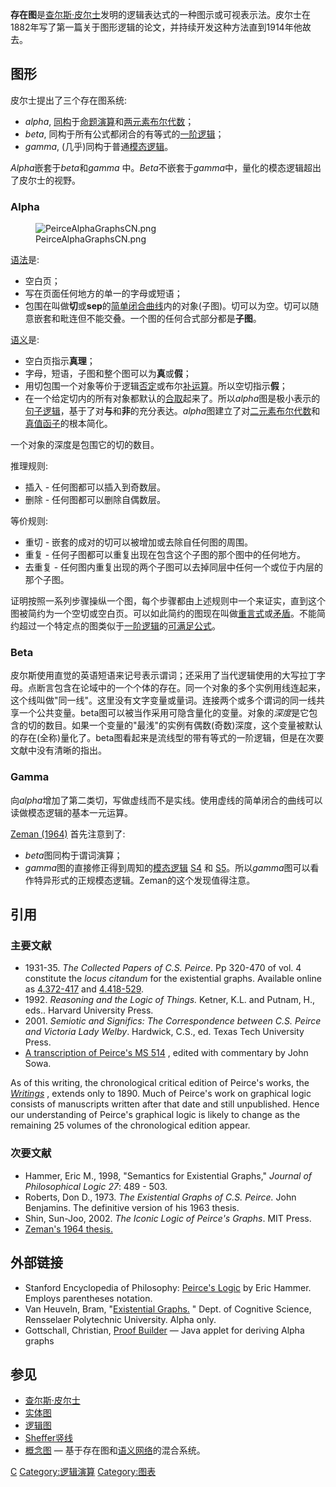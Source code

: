 {{NoteTA
|G1 = IT
|G2 = Math
}}
'''存在图'''是[[查尔斯·桑德斯·皮尔士|查尔斯·皮尔士]]发明的逻辑表达式的一种图示或可视表示法。皮尔士在1882年写了第一篇关于图形逻辑的论文，并持续开发这种方法直到1914年他故去。

==图形==
皮尔士提出了三个存在图系统:
* ''alpha'', [[同构|同构]]于[[命题演算|命题演算]]和[[两元素布尔代数|两元素布尔代数]]；
* ''beta'', 同构于所有公式都闭合的有等式的[[一阶逻辑|一阶逻辑]]；
* ''gamma'', (几乎)同构于普通[[模态逻辑|模态逻辑]]。
''Alpha''嵌套于''beta''和''gamma'' 中。''Beta''不嵌套于''gamma''中，量化的模态逻辑超出了皮尔士的视野。

===Alpha===
[[File:PeirceAlphaGraphsCN.png|thumb]]

[[语法|语法]]是:
*空白页；
*写在页面任何地方的单一的字母或短语；
*包围在叫做'''切'''或'''sep'''的[[简单闭合曲线|简单闭合曲线]]内的对象(子图)。切可以为空。切可以随意嵌套和毗连但不能交叠。一个图的任何合式部分都是'''子图'''。

[[语义|语义]]是:
*空白页指示'''真理'''；
*字母，短语，子图和整个图可以为'''真'''或'''假'''；
*用切包围一个对象等价于逻辑[[否定|否定]]或布尔[[补运算|补运算]]。所以空切指示'''假'''；
*在一个给定切内的所有对象都默认的[[逻辑合取|合取]]起来了。所以''alpha''图是极小表示的[[句子逻辑|句子逻辑]]，基于了对'''与'''和'''非'''的充分表达。''alpha''图建立了对[[二元素布尔代数|二元素布尔代数]]和[[逻辑连结词|真值函子]]的根本简化。

一个对象的深度是包围它的切的数目。

推理规则:
*插入 - 任何图都可以插入到奇数层。
*删除 - 任何图都可以删除自偶数层。

等价规则:
*重切 - 嵌套的成对的切可以被增加或去除自任何图的周围。
*重复 - 任何子图都可以重复出现在包含这个子图的那个图中的任何地方。
*去重复 - 任何图内重复出现的两个子图可以去掉同层中任何一个或位于内层的那个子图。

证明按照一系列步骤操纵一个图，每个步骤都由上述规则中一个来证实，直到这个图被简约为一个空切或空白页。可以如此简约的图现在叫做[[重言式|重言式]]或[[矛盾|矛盾]]。不能简约超过一个特定点的图类似于[[一阶逻辑|一阶逻辑]]的[[可满足|可满足]][[公式|公式]]。

===Beta===
皮尔斯使用直觉的英语短语来记号表示谓词；还采用了当代逻辑使用的大写拉丁字母。点断言包含在论域中的一个个体的存在。同一个对象的多个实例用线连起来，这个线叫做"同一线"。这里没有文字变量或量词。连接两个或多个谓词的同一线共享一个公共变量。beta图可以被当作采用可隐含量化的变量。对象的''深度''是它包含的切的数目。如果一个变量的"最浅"的实例有偶数(奇数)深度，这个变量被默认的存在(全称)量化了。beta图看起来是流线型的带有等式的一阶逻辑，但是在次要文献中没有清晰的指出。

===Gamma===
向''alpha''增加了第二类切，写做虚线而不是实线。使用虚线的简单闭合的曲线可以读做模态逻辑的基本一元运算。

[http://www.clas.ufl.edu/users/jzeman/ Zeman (1964)] {{Wayback|url=http://www.clas.ufl.edu/users/jzeman/ |date=20140828185508 }}首先注意到了:
*''beta''图同构于谓词演算；
*''gamma''图的直接修正得到周知的[[模态逻辑|模态逻辑]] [[S4|S4]] 和 [[S5|S5]]。所以''gamma''图可以看作特异形式的正规模态逻辑。Zeman的这个发现值得注意。

==引用==

===主要文献===
*1931-35. ''The Collected Papers of C.S. Peirce''. Pp 320-470 of vol. 4 constitute the ''locus citandum'' for the existential graphs. Available online as [http://www.existentialgraphs.com/peirceoneg/existentialgraphs4.372-417.htm 4.372-417]{{Wayback|url=http://www.existentialgraphs.com/peirceoneg/existentialgraphs4.372-417.htm |date=20090105161123 }} and [https://web.archive.org/web/20060509173437/http://www.existentialgraphs.com/peirceoneg/existentialgraphs4.418-529.htm 4.418-529].
*1992. ''Reasoning and the Logic of Things.'' Ketner, K.L. and Putnam, H., eds.. Harvard University Press.
*2001. ''Semiotic and Significs: The Correspondence between C.S. Peirce and Victoria Lady Welby''. Hardwick, C.S., ed. Texas Tech University Press.
*[http://www.jfsowa.com/peirce/ms514.htm A transcription of Peirce's MS 514] {{Wayback|url=http://www.jfsowa.com/peirce/ms514.htm |date=20210126045530 }}, edited with commentary by John Sowa.

As of this writing, the chronological critical edition of Peirce's works, the ''[http://www.iupui.edu/~peirce/ Writings] {{Wayback|url=http://www.iupui.edu/~peirce/ |date=20191020080934 }}'', extends only to 1890. Much of Peirce's work on graphical logic consists of manuscripts written after that date and still unpublished. Hence our understanding of Peirce's graphical logic is likely to change as the remaining 25 volumes of the chronological edition appear.

===次要文献===
*Hammer, Eric M., 1998, "Semantics for Existential Graphs," ''Journal of Philosophical Logic 27'': 489 - 503.
* Roberts, Don D., 1973. ''The Existential Graphs of C.S. Peirce.'' John Benjamins. The definitive version of his 1963 thesis.
* Shin, Sun-Joo, 2002. ''The Iconic Logic of Peirce's Graphs''. MIT Press.
* [http://www.clas.ufl.edu/users/jzeman/ Zeman's 1964 thesis.] {{Wayback|url=http://www.clas.ufl.edu/users/jzeman/ |date=20140828185508 }}

==外部链接==
*Stanford Encyclopedia of Philosophy: [http://setis.library.usyd.edu.au/stanford/entries/peirce-logic/#EG Peirce's Logic] {{Wayback|url=http://setis.library.usyd.edu.au/stanford/entries/peirce-logic/#EG |date=20090108160839 }} by Eric Hammer. Employs parentheses notation.
*Van Heuveln, Bram, "[http://www.rpi.edu/~heuveb/research/EG/eg.html Existential Graphs.] {{Wayback|url=http://www.rpi.edu/~heuveb/research/EG/eg.html |date=20100820073245 }}" Dept. of Cognitive Science, Rensselaer Polytechnic University.  Alpha only.
*Gottschall, Christian, [https://web.archive.org/web/20060212072303/http://logik.phl.univie.ac.at/~chris/gateway/formular-uk-peirce.html Proof Builder] — Java applet for deriving Alpha graphs

==参见==
* [[查尔斯·桑德斯·皮尔士|查尔斯·皮尔士]]
* [[实体图|实体图]]
* [[逻辑图|逻辑图]]
* [[Sheffer竖线|Sheffer竖线]]
* [[概念图|概念图]] — 基于存在图和[[语义网络|语义网络]]的混合系统。


[[Category:數理邏輯|C]]
[[Category:逻辑演算|Category:逻辑演算]]
[[Category:图表|Category:图表]]